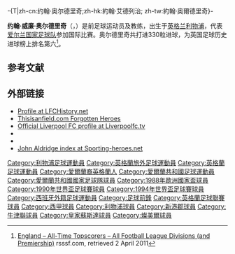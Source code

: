 -{T|zh-cn:约翰·奥尔德里奇;zh-hk:約翰·艾德列治; zh-tw:約翰·奥爾德里奇}-

{{Expand language|1=en|time=2021-01-30T08:59:23+00:00}}
{{NoteTA
|G1=Football
|G2=英超
|G3=西甲
}}
{{infobox football biography
| name = 约翰·-{A|zh-cn:奥尔德里奇;zh-hk:艾德列治; zh-tw:奥爾德里奇}-
| image = John Aldridge.JPG
| caption = 2008年的奥尔德里奇
| fullname = 约翰·威廉·奥尔德里奇<br>John William Aldridge
| birth_date = {{birth date and age|df=y|1958|09|18}}
| birth_place = {{ENG}}[[利物浦|利物浦]]
| height =
| position = [[前鋒_(足球)|前锋]]
| youthyears1 = 1978–1979
| youthclubs1 = {{tsl|en|South Liverpool F.C.|南利物浦足球俱乐部|南利物浦}}
| years1 = 1979–1984
| clubs1 = [[纽波特郡足球俱乐部|纽波特郡]]
| caps1 = 170
| goals1 = 70
| years2 = 1984–1987
| clubs2 = [[牛津联足球俱乐部|牛津联]]
| caps2 = 114
| goals2 = 72
| years3 = 1987–1989
| clubs3 = [[利物浦足球俱乐部|利物浦]]
| caps3 = 83
| goals3 = 50
| years4 = 1989–1991
| clubs4 = [[皇家蘇斯達|皇家蘇斯達]]
| caps4 = 63
| goals4 = 33
| years5 = 1991–1998
| clubs5 = [[特兰米尔流浪足球俱乐部|特兰米尔流浪]]
| caps5 = 243
| goals5 = 138
| nationalyears1 = 1986–1996
| nationalteam1 = [[愛爾蘭國家足球隊|爱尔兰]]
| nationalcaps1 = 69
| nationalgoals1 = 19
| totalcaps = 673
| totalgoals = 363
| manageryears1 = 1996–2001
| managerclubs1 = [[特兰米尔流浪足球俱乐部|特兰米尔流浪]]
}}
'''约翰·威廉·奥尔德里奇'''（{{lang-en|John William Aldridge}}，{{bd|1958年|9月18日}}）是前足球运动员及教练，出生于[[英格兰|英格兰]][[利物浦|利物浦]]，代表[[爱尔兰国家足球队|爱尔兰国家足球队]]参加国际比赛。奥尔德里奇共打进330粒进球，为英国足球历史进球榜上排名第六<ref>[http://www.rsssf.com/tablese/engtops-allt.html#allleague England – All-Time Topscorers – All Football League Divisions (and Premiership) ] rsssf.com, retrieved 2 April 2011</ref>。

==参考文献==
{{reflist}}

==外部链接==
* [http://www.lfchistory.net/player_profile.asp?player_id=252 Profile at LFCHistory.net]
* [http://www.thisisanfield.com/columnists/2005/04/forgotten-heroes-john-aldridge/ Thisisanfield.com Forgotten Heroes]
* [https://web.archive.org/web/20060524123051/http://www.liverpoolfc.tv/team/past_players/players/aldridge/ Official Liverpool FC profile at Liverpoolfc.tv]
*{{Soccerbase}}
*{{Soccerbase manager|778|John Aldridge}}
* [http://sporting-heroes.net/football-heroes/searchresults.asp?ButtonLeap=0&countryLinkDescription=+matching+search+results&FootballHeroName=john+aldridge&FootballHeroClubCountry=&FootballHeroDecade=Select+One&SearchButton=Search John Aldridge index at Sporting-heroes.net]

{{1990年世界盃足球賽愛爾蘭參賽名單}}
{{1994年世界盃足球賽愛爾蘭參賽名單}}
{{Authority control}}
{{DEFAULTSORT:Aldridge, John}}
[[Category:利物浦足球運動員|Category:利物浦足球運動員]]
[[Category:英格蘭旅外足球運動員|Category:英格蘭旅外足球運動員]]
[[Category:英格蘭足球運動員|Category:英格蘭足球運動員]]
[[Category:愛爾蘭裔英格蘭人|Category:愛爾蘭裔英格蘭人]]
[[Category:愛爾蘭共和國足球運動員|Category:愛爾蘭共和國足球運動員]]
[[Category:愛爾蘭共和國國家足球隊球員|Category:愛爾蘭共和國國家足球隊球員]]
[[Category:1988年歐洲國家盃球員|Category:1988年歐洲國家盃球員]]
[[Category:1990年世界盃足球賽球員|Category:1990年世界盃足球賽球員]]
[[Category:1994年世界盃足球賽球員|Category:1994年世界盃足球賽球員]]
[[Category:西班牙外籍足球運動員|Category:西班牙外籍足球運動員]]
[[Category:足球前鋒|Category:足球前鋒]]
[[Category:英格蘭足球聯賽球員|Category:英格蘭足球聯賽球員]]
[[Category:西甲球員|Category:西甲球員]]
[[Category:利物浦球員|Category:利物浦球員]]
[[Category:新港郡球員|Category:新港郡球員]]
[[Category:牛津聯球員|Category:牛津聯球員]]
[[Category:皇家蘇斯達球員|Category:皇家蘇斯達球員]]
[[Category:燦美爾球員|Category:燦美爾球員]]
